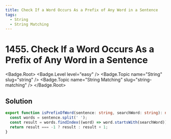 ```yaml
---
title: Check If a Word Occurs As a Prefix of Any Word in a Sentence
tags:
  - String
  - String Matching
---
```


# 1455. Check If a Word Occurs As a Prefix of Any Word in a Sentence

<Badge.Root>
  <Badge.Level level="easy" />
  <Badge.Topic name="String" slug="string" />
  <Badge.Topic name="String Matching" slug="string-matching" />
</Badge.Root>

## Solution

```typescript filename="solution.ts" copy
export function isPrefixOfWord(sentence: string, searchWord: string): number {
  const words = sentence.split(' ');
  const result = words.findIndex((word) => word.startsWith(searchWord));
  return result === -1 ? result : result + 1;
}
```

<ProblemLink
  codingSite="leetcode"
  href="https://leetcode.com/problems/check-if-a-word-occurs-as-a-prefix-of-any-word-in-a-sentence"
  title="Check If a Word Occurs As a Prefix of Any Word in a Sentence"
/>
